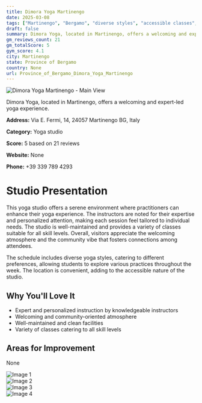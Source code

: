 ```yaml
---
title: Dimora Yoga Martinengo
date: 2025-03-08
tags: ["Martinengo", "Bergamo", "diverse styles", "accessible classes", "welcoming", "community-oriented", "Martinengo"]  
draft: false
summary: Dimora Yoga, located in Martinengo, offers a welcoming and expert-led yoga experience.
gm_reviews_count: 21
gm_totalScore: 5
gym_score: 4.1
city: Martinengo
state: Province of Bergamo
country: None
url: Province_of_Bergamo_Dimora_Yoga_Martinengo
---
```


<div className="aspect-[16/9] relative my-8">
  <img 
    src="https://lh5.googleusercontent.com/p/AF1QipMllwab0pTEDNVp3M0JJ8Qi2dJ83EfSh8-Ktemz=w1920-h1080-k-no"
    alt="Dimora Yoga Martinengo - Main View"
    className="object-cover absolute inset-0 w-full h-full rounded-lg"
  />
</div>

Dimora Yoga, located in Martinengo, offers a welcoming and expert-led yoga experience.

**Address:** Via E. Fermi, 14, 24057 Martinengo BG, Italy

**Category:** Yoga studio

**Score:** 5 based on 21 reviews

**Website:** None

**Phone:** +39 339 789 4293

# Studio Presentation

This yoga studio offers a serene environment where practitioners can enhance their yoga experience. The instructors are noted for their expertise and personalized attention, making each session feel tailored to individual needs. The studio is well-maintained and provides a variety of classes suitable for all skill levels. Overall, visitors appreciate the welcoming atmosphere and the community vibe that fosters connections among attendees.

The schedule includes diverse yoga styles, catering to different preferences, allowing students to explore various practices throughout the week. The location is convenient, adding to the accessible nature of the studio.

## Why You'll Love It

- Expert and personalized instruction by knowledgeable instructors
- Welcoming and community-oriented atmosphere
- Well-maintained and clean facilities
- Variety of classes catering to all skill levels

## Areas for Improvement

None

<div className="grid grid-cols-1 xl:grid-cols-2 gap-4 my-8">
<div className="aspect-[4/3] relative"><img src="https://lh3.googleusercontent.com/p/AF1QipOLOJqRS7sMle4E74b_WGRZ2SXPHgAQEkKXJbz7=w1920-h1080-k-no" alt="Image 1" className="object-cover absolute inset-0 w-full h-full rounded-lg" /></div>
<div className="aspect-[4/3] relative"><img src="https://lh5.googleusercontent.com/p/AF1QipMkDS68wf2OpeYij_TtSUT5GTQsrU9MpP_03tt8=w1920-h1080-k-no" alt="Image 2" className="object-cover absolute inset-0 w-full h-full rounded-lg" /></div>
<div className="aspect-[4/3] relative"><img src="https://lh5.googleusercontent.com/p/AF1QipMrCjHf0h39QizzlMTgRC9Tl6p7tWfRLQvkWxc2=w1920-h1080-k-no" alt="Image 3" className="object-cover absolute inset-0 w-full h-full rounded-lg" /></div>
<div className="aspect-[4/3] relative"><img src="https://lh5.googleusercontent.com/p/AF1QipOlCN5nrBvkhQ5f64ivCsh8vUHuPJkvkv-DtMUf=w1920-h1080-k-no" alt="Image 4" className="object-cover absolute inset-0 w-full h-full rounded-lg" /></div>
</div>